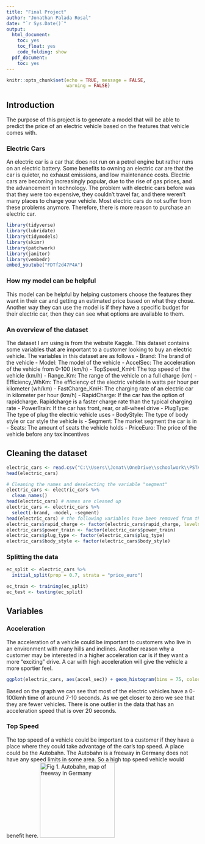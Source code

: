 ---
title: "Final Project"
author: "Jonathan Palada Rosal"
date: "`r Sys.Date()`"
output:
  html_document:
    toc: yes
    toc_float: yes
    code_folding: show
  pdf_document:
    toc: yes
---

```{r setup, include=FALSE}
knitr::opts_chunk$set(echo = TRUE, message = FALSE,
                      warning = FALSE)
```

## Introduction
The purpose of this project is to generate a model that will be able to predict the price of an electric vehicle based on the features that vehicle comes with.

### Electric Cars
An electric car is a car that does not run on a petrol engine but rather runs on an electric battery. Some benefits to owning an electric car are that the car is quieter, no exhaust emissions, and low maintenance costs. Electric cars are becoming increasingly popular, due to the rise of gas prices, and the advancement in technology. The problem with electric cars before was that they were too expensive, they couldn't travel far, and there weren't many places to charge your vehicle. Most electric cars do not suffer from these problems anymore. Therefore, there is more reason to purchase an electric car.
```{r}
library(tidyverse)
library(lubridate)
library(tidymodels)
library(skimr)
library(patchwork)
library(janitor)
library(vembedr)
embed_youtube("FDTf2d47P4A")
```
### How my model can be helpful
This model can be helpful by helping customers choose the features they want in their car and getting an estimated price based on what they chose. Another way they can use the model is if they have a specific budget for their electric car, then they can see what options are available to them.

### An overview of the dataset
The dataset I am using is from the website Kaggle. This dataset contains some variables that are important to a customer looking to buy an electric vehicle.
The variables in this dataset are as follows
- Brand: The brand of the vehicle
- Model: The model of the vehicle
- AccelSec: The acceleration of the vehicle from 0-100 (km/h)
- TopSpeed_KmH: The top speed of the vehicle (km/h)
- Range_Km: The range of the vehicle on a full charge (km)
- Efficiency_WhKm: The efficiency of the electric vehicle in watts per hour per kilometer (wh/km)
- FastCharge_KmH: The charging rate of an electric car in kilometer per hour (km/h)
- RapidCharge: If the car has the option of rapidcharge. Rapidcharge is a faster charge rate than the typical charging rate
- PowerTrain: If the car has front, rear, or all-wheel drive
- PlugType: The type of plug the electric vehicle uses
- BodyStyle: The type of body style or car style the vehicle is
- Segment: The market segment the car is in
- Seats: The amount of seats the vehicle holds
- PriceEuro: The price of the vehicle before any tax incentives

## Cleaning the dataset
```{r}
electric_cars <- read.csv("C:\\Users\\Jonat\\OneDrive\\schoolwork\\PSTAT 131\\FINAL PROJECT\\ElectricCarData_Clean.csv")
head(electric_cars)

# Cleaning the names and deselecting the variable "segment"
electric_cars <- electric_cars %>%
  clean_names()
head(electric_cars) # names are cleaned up
electric_cars <- electric_cars %>%
  select(-brand, -model, -segment) 
head(electric_cars) # the following variables have been removed from the dataset
electric_cars$rapid_charge <- factor(electric_cars$rapid_charge, levels = c("Yes","No"))
electric_cars$power_train <- factor(electric_cars$power_train)
electric_cars$plug_type <- factor(electric_cars$plug_type)
electric_cars$body_style <- factor(electric_cars$body_style)
```
### Splitting the data
```{r}
ec_split <- electric_cars %>%
  initial_split(prop = 0.7, strata = "price_euro")

ec_train <- training(ec_split)
ec_test <- testing(ec_split)
```
## Variables

### Acceleration
The acceleration of a vehicle could be important to customers who live in an environment with many hills and inclines. Another reason why a customer may be interested in a higher acceleration car is if they want a more "exciting" drive. A car with high acceleration will give the vehicle a more sportier feel.
```{r}
ggplot(electric_cars, aes(accel_sec)) + geom_histogram(bins = 75, color = "white") + labs(title = "Range of acceleration speeds", x="Acceleration in seconds (0-100kmh)",y="Count")
```
Based on the graph we can see that most of the electric vehicles have a 0-100kmh time of around 7-10 seconds. As we get closer to zero we see that they are fewer vehicles. There is one outlier in the data that has an acceleration speed that is over 20 seconds.

### Top Speed
The top speed of a vehicle could be important to a customer if they have a place where they could take advantage of the car's top speed. A place could be the Autobahn. The Autobahn is a freeway in Germany does not have any speed limits in some area. So a high top speed vehicle would benefit here.
![Fig 1. Autobahn, map of freeway in Germany]("C:\\Users\\Jonat\\OneDrive\\schoolwork\\PSTAT 131\\FINAL PROJECT\\images\\Autobhan.png"){width="196"}